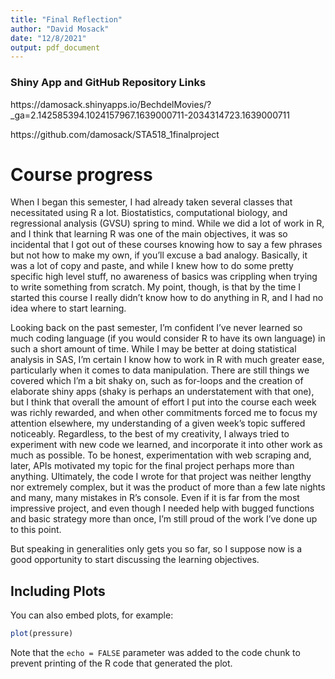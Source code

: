 ```yaml
---
title: "Final Reflection"
author: "David Mosack"
date: "12/8/2021"
output: pdf_document
---
```


### Shiny App and GitHub Repository Links
https://damosack.shinyapps.io/BechdelMovies/?_ga=2.142585394.1024157967.1639000711-2034314723.1639000711

https://github.com/damosack/STA518_1finalproject

# Course progress

When I began this semester, I had already taken several classes that necessitated using R a lot. Biostatistics, computational biology, and regressional analysis (GVSU) spring to mind. While we did a lot of work in R, and I think that learning R was one of the main objectives, it was so incidental that I got out of these courses knowing how to say a few phrases but not how to make my own, if you'll excuse a bad analogy. Basically, it was a lot of copy and paste, and while I knew how to do some pretty specific high level stuff, no awareness of basics was crippling when trying to write something from scratch. My point, though, is that by the time I started this course I really didn't know how to do anything in R, and I had no idea where to start learning. 

Looking back on the past semester, I'm confident I've never learned so much coding language (if you would consider R to have its own language) in such a short amount of time. While I may be better at doing statistical analysis in SAS, I'm certain I know how to work in R with much greater ease, particularly when it comes to data manipulation. There are still things we covered which I'm a bit shaky on, such as for-loops and the creation of elaborate shiny apps (shaky is perhaps an understatement with that one), but I think that overall the amount of effort I put into the course each week was richly rewarded, and when other commitments forced me to focus my attention elsewhere, my understanding of a given week's topic suffered noticeably. Regardless, to the best of my creativity, I always tried to experiment with new code we learned, and incorporate it into other work as much as possible. To be honest, experimentation with web scraping and, later, APIs motivated my topic for the final project perhaps more than anything. Ultimately, the code I wrote for that project was neither lengthy nor extremely complex, but it was the product of more than a few late nights and many, many mistakes in R's console. Even if it is far from the most impressive project, and even though I needed help with bugged functions and basic strategy more than once, I'm still proud of the work I've done up to this point.

But speaking in generalities only gets you so far, so I suppose now is a good opportunity to start discussing the learning objectives. 



## Including Plots

You can also embed plots, for example:

```r
plot(pressure)
```

Note that the `echo = FALSE` parameter was added to the code chunk to prevent printing of the R code that generated the plot.
